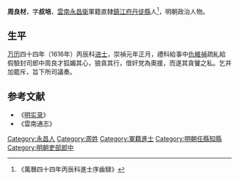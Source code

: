'''周良材'''，字'''叔培'''，[[雲南|雲南]][[永昌衛|永昌衛]]軍籍直隸[[鎮江府|鎮江府]][[丹徒縣|丹徒縣]]人<ref>《萬曆四十四年丙辰科進士序齒録》</ref>，明朝政治人物。

== 生平 ==
[[万历|万历]]四十四年（1616年）丙辰科[[进士|进士]]，崇禎元年正月，禮科給事中[[仇維禎|仇維禎]]疏糺給假驗封司郎中周良才狐媚其心，狼貪其行，借奸党為奧援，而遂其貪饕之私。乞并加罷斥，旨下所司議奏。

==参考文献==
{{reflist}}
*《[[明实录|明实录]]》
*《雲南通志》

{{start box}}
{{s-off}}
{{s-before|[[趙時晉|趙時晉]]}}
{{s-title|明朝任縣知縣|萬曆年間}}
{{s-after|[[范希滂|范希滂]]}}
{{end box}}

{{萬曆四十四年丙辰科殿試金榜}}

{{Authority control}}

{{DEFAULTSORT:Zhou周}}
[[Category:永昌人|Category:永昌人]]
[[Category:周姓|Category:周姓]]
[[Category:軍籍進士|Category:軍籍進士]]
[[Category:明朝任縣知縣|Category:明朝任縣知縣]]
[[Category:明朝吏部郎中|Category:明朝吏部郎中]]


{{明朝人物小作品}}